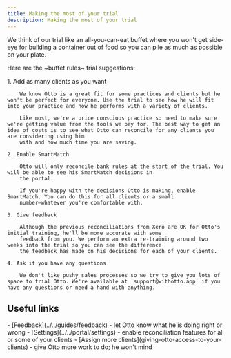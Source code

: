 ```yaml
---
title: Making the most of your trial
description: Making the most of your trial
---
```




We think of our trial like an all-you-can-eat buffet where you won't get side-eye for building a container out of food so you can pile as much as possible on your plate.

Here are the ~buffet rules~ trial suggestions:

<Steps>
    1. Add as many clients as you want

        We know Otto is a great fit for some practices and clients but he won't be perfect for everyone. Use the trial to see how he will fit into your practice and how he performs with a variety of clients.

        Like most, we're a price conscious practice so need to make sure we're getting value from the tools we pay for. The best way to get an idea of costs is to see what Otto can reconcile for any clients you are considering using him
        with and how much time you are saving.

    2. Enable SmartMatch

        Otto will only reconcile bank rules at the start of the trial. You will be able to see his SmartMatch decisions in
        the portal.

        If you're happy with the decisions Otto is making, enable SmartMatch. You can do this for all clients or a small
        number—whatever you're comfortable with.

    3. Give feedback

        Although the previous reconciliations from Xero are OK for Otto's initial training, he'll be more accurate with some
        feedback from you. We perform an extra re-training around two weeks into the trial so you can see the difference
        the feedback has made on his decisions for each of your clients.

    4. Ask if you have any questions

        We don't like pushy sales processes so we try to give you lots of space to trial Otto. We're available at `support@withotto.app` if you have any questions or need a hand with anything.
</Steps>

## Useful links
<Aside type="tip" title="Related pages">
    - [Feedback](../../guides/feedback) - let Otto know what he is doing right or wrong
    - [Settings](../../portal/settings) - enable reconciliation features for all or some of your clients
    - [Assign more clients](giving-otto-access-to-your-clients) - give Otto more work to do; he won't mind
</Aside>
